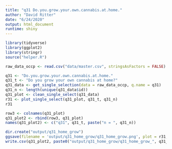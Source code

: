 ```yaml
---
title: "q31 Do.you.grow.your.own.cannabis.at.home."
author: "David Ritter"
date: "6/24/2020"
output: html_document
runtime: shiny
---
```


```r
library(tidyverse)
library(ggplot2)
library(stringr)
source("helper.R")
```

```r
raw_data_occp <- read.csv("data/master.csv", stringsAsFactors = FALSE)
```

```r
q31 <- "Do.you.grow.your.own.cannabis.at.home."
q31_t <- "Do you grow your own cannabis at home?"
q31_data <- get_single_selection(data = raw_data_occp, q.name = q31)
q31_n <- length(unique(q31_data$id))
q31_plot <- clean_single_select(q31_data)
r31 <- plot_single_select(q31_plot, q31_t, q31_n)
r31
```

```r
row3 <- colnames(q31_plot)
q31_plot2 <- rbind(row3, q31_plot)
names(q31_plot2) <- c("q31", q31_t, paste("n = ", q31_n))
```

```r
dir.create("output/q31_home_grow")
ggsave(filename = 'output/q31_home_grow/q31_home_grow.png', plot = r31, device = 'png')
write.csv(q31_plot2, paste0("output/q31_home_grow/q31_home_grow_", q31_n,".csv"), row.names=F)
```



